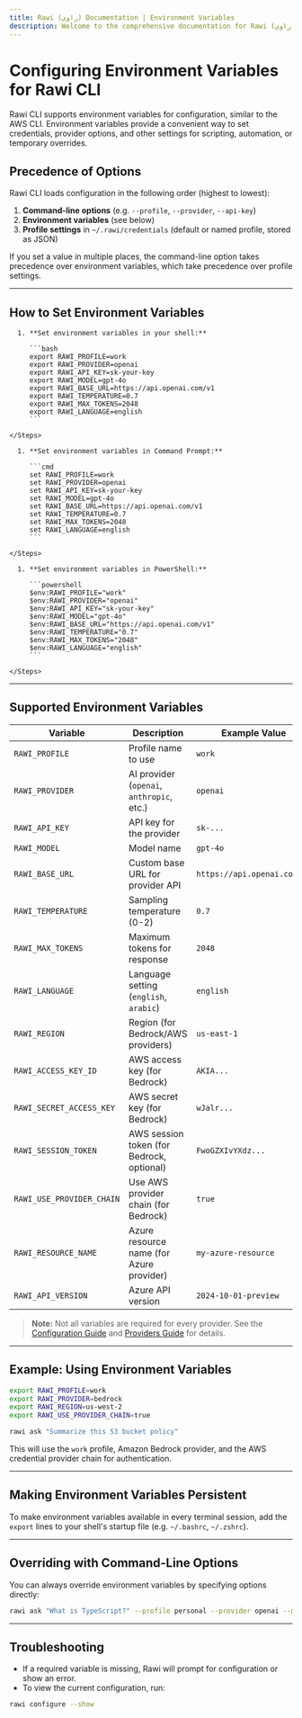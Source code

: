 ```yaml
---
title: Rawi (راوي) Documentation | Environment Variables
description: Welcome to the comprehensive documentation for Rawi (راوي), a developer-friendly AI-powered CLI tool for your terminal.
---
```



<Clarity />

# Configuring Environment Variables for Rawi CLI

Rawi CLI supports environment variables for configuration, similar to the AWS CLI. Environment variables provide a convenient way to set credentials, provider options, and other settings for scripting, automation, or temporary overrides.

## Precedence of Options

Rawi CLI loads configuration in the following order (highest to lowest):

1. **Command-line options** (e.g. `--profile`, `--provider`, `--api-key`)
2. **Environment variables** (see below)
3. **Profile settings** in `~/.rawi/credentials` (default or named profile, stored as JSON)

If you set a value in multiple places, the command-line option takes precedence over environment variables, which take precedence over profile settings.

---

## How to Set Environment Variables

<Tabs>
  <TabItem label="Linux/macOS" icon="linux">
    <Steps>

      1. **Set environment variables in your shell:**

         ```bash
         export RAWI_PROFILE=work
         export RAWI_PROVIDER=openai
         export RAWI_API_KEY=sk-your-key
         export RAWI_MODEL=gpt-4o
         export RAWI_BASE_URL=https://api.openai.com/v1
         export RAWI_TEMPERATURE=0.7
         export RAWI_MAX_TOKENS=2048
         export RAWI_LANGUAGE=english
         ```

    </Steps>

  </TabItem>
  <TabItem label="Windows (Command Prompt)" icon="seti:windows">
    <Steps>

      1. **Set environment variables in Command Prompt:**

         ```cmd
         set RAWI_PROFILE=work
         set RAWI_PROVIDER=openai
         set RAWI_API_KEY=sk-your-key
         set RAWI_MODEL=gpt-4o
         set RAWI_BASE_URL=https://api.openai.com/v1
         set RAWI_TEMPERATURE=0.7
         set RAWI_MAX_TOKENS=2048
         set RAWI_LANGUAGE=english
         ```

    </Steps>

  </TabItem>
  <TabItem label="Windows (PowerShell)" icon="seti:windows">
    <Steps>

      1. **Set environment variables in PowerShell:**

         ```powershell
         $env:RAWI_PROFILE="work"
         $env:RAWI_PROVIDER="openai"
         $env:RAWI_API_KEY="sk-your-key"
         $env:RAWI_MODEL="gpt-4o"
         $env:RAWI_BASE_URL="https://api.openai.com/v1"
         $env:RAWI_TEMPERATURE="0.7"
         $env:RAWI_MAX_TOKENS="2048"
         $env:RAWI_LANGUAGE="english"
         ```

    </Steps>

  </TabItem>
</Tabs>

---

## Supported Environment Variables

| Variable                  | Description                               | Example Value               |
| ------------------------- | ----------------------------------------- | --------------------------- |
| `RAWI_PROFILE`            | Profile name to use                       | `work`                      |
| `RAWI_PROVIDER`           | AI provider (`openai`, `anthropic`, etc.) | `openai`                    |
| `RAWI_API_KEY`            | API key for the provider                  | `sk-...`                    |
| `RAWI_MODEL`              | Model name                                | `gpt-4o`                    |
| `RAWI_BASE_URL`           | Custom base URL for provider API          | `https://api.openai.com/v1` |
| `RAWI_TEMPERATURE`        | Sampling temperature (0-2)                | `0.7`                       |
| `RAWI_MAX_TOKENS`         | Maximum tokens for response               | `2048`                      |
| `RAWI_LANGUAGE`           | Language setting (`english`, `arabic`)    | `english`                   |
| `RAWI_REGION`             | Region (for Bedrock/AWS providers)        | `us-east-1`                 |
| `RAWI_ACCESS_KEY_ID`      | AWS access key (for Bedrock)              | `AKIA...`                   |
| `RAWI_SECRET_ACCESS_KEY`  | AWS secret key (for Bedrock)              | `wJalr...`                  |
| `RAWI_SESSION_TOKEN`      | AWS session token (for Bedrock, optional) | `FwoGZXIvYXdz...`           |
| `RAWI_USE_PROVIDER_CHAIN` | Use AWS provider chain (for Bedrock)      | `true`                      |
| `RAWI_RESOURCE_NAME`      | Azure resource name (for Azure provider)  | `my-azure-resource`         |
| `RAWI_API_VERSION`        | Azure API version                         | `2024-10-01-preview`        |

> **Note:** Not all variables are required for every provider. See the [Configuration Guide](./configuration.md) and [Providers Guide](./providers.md) for details.

---

## Example: Using Environment Variables

```bash
export RAWI_PROFILE=work
export RAWI_PROVIDER=bedrock
export RAWI_REGION=us-west-2
export RAWI_USE_PROVIDER_CHAIN=true

rawi ask "Summarize this S3 bucket policy"
```

This will use the `work` profile, Amazon Bedrock provider, and the AWS credential provider chain for authentication.

---

## Making Environment Variables Persistent

To make environment variables available in every terminal session, add the `export` lines to your shell's startup file (e.g. `~/.bashrc`, `~/.zshrc`).

---

## Overriding with Command-Line Options

You can always override environment variables by specifying options directly:

```bash
rawi ask "What is TypeScript?" --profile personal --provider openai --model gpt-4o
```

---

## Troubleshooting

- If a required variable is missing, Rawi will prompt for configuration or show an error.
- To view the current configuration, run:

```bash
rawi configure --show
```
